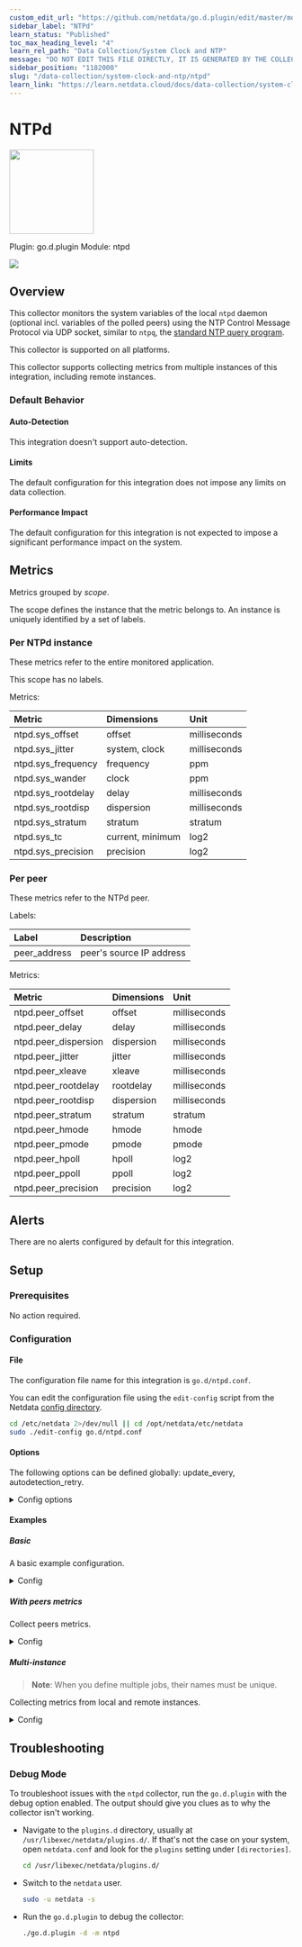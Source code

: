 ```yaml
---
custom_edit_url: "https://github.com/netdata/go.d.plugin/edit/master/modules/ntpd/metadata.yaml"
sidebar_label: "NTPd"
learn_status: "Published"
toc_max_heading_level: "4"
learn_rel_path: "Data Collection/System Clock and NTP"
message: "DO NOT EDIT THIS FILE DIRECTLY, IT IS GENERATED BY THE COLLECTOR'S metadata.yaml FILE"
sidebar_position: "1182000"
slug: "/data-collection/system-clock-and-ntp/ntpd"
learn_link: "https://learn.netdata.cloud/docs/data-collection/system-clock-and-ntp/ntpd"
---
```



# NTPd


<img src="https://netdata.cloud/img/ntp.png" width="150"/>


Plugin: go.d.plugin
Module: ntpd

<img src="https://img.shields.io/badge/maintained%20by-Netdata-%2300ab44" />

## Overview

This collector monitors the system variables of the local `ntpd` daemon (optional incl. variables of the polled peers) using the NTP Control Message Protocol via UDP socket, similar to `ntpq`, the [standard NTP query program](https://doc.ntp.org/current-stable/ntpq.html).




This collector is supported on all platforms.

This collector supports collecting metrics from multiple instances of this integration, including remote instances.


### Default Behavior

#### Auto-Detection

This integration doesn't support auto-detection.

#### Limits

The default configuration for this integration does not impose any limits on data collection.

#### Performance Impact

The default configuration for this integration is not expected to impose a significant performance impact on the system.


## Metrics

Metrics grouped by *scope*.

The scope defines the instance that the metric belongs to. An instance is uniquely identified by a set of labels.



### Per NTPd instance

These metrics refer to the entire monitored application.

This scope has no labels.

Metrics:

| Metric | Dimensions | Unit |
|:------|:----------|:----|
| ntpd.sys_offset | offset | milliseconds |
| ntpd.sys_jitter | system, clock | milliseconds |
| ntpd.sys_frequency | frequency | ppm |
| ntpd.sys_wander | clock | ppm |
| ntpd.sys_rootdelay | delay | milliseconds |
| ntpd.sys_rootdisp | dispersion | milliseconds |
| ntpd.sys_stratum | stratum | stratum |
| ntpd.sys_tc | current, minimum | log2 |
| ntpd.sys_precision | precision | log2 |

### Per peer

These metrics refer to the NTPd peer.

Labels:

| Label      | Description     |
|:-----------|:----------------|
| peer_address | peer's source IP address |

Metrics:

| Metric | Dimensions | Unit |
|:------|:----------|:----|
| ntpd.peer_offset | offset | milliseconds |
| ntpd.peer_delay | delay | milliseconds |
| ntpd.peer_dispersion | dispersion | milliseconds |
| ntpd.peer_jitter | jitter | milliseconds |
| ntpd.peer_xleave | xleave | milliseconds |
| ntpd.peer_rootdelay | rootdelay | milliseconds |
| ntpd.peer_rootdisp | dispersion | milliseconds |
| ntpd.peer_stratum | stratum | stratum |
| ntpd.peer_hmode | hmode | hmode |
| ntpd.peer_pmode | pmode | pmode |
| ntpd.peer_hpoll | hpoll | log2 |
| ntpd.peer_ppoll | ppoll | log2 |
| ntpd.peer_precision | precision | log2 |



## Alerts

There are no alerts configured by default for this integration.


## Setup

### Prerequisites

No action required.

### Configuration

#### File

The configuration file name for this integration is `go.d/ntpd.conf`.


You can edit the configuration file using the `edit-config` script from the
Netdata [config directory](/docs/configuring/configuration#the-netdata-config-directory).

```bash
cd /etc/netdata 2>/dev/null || cd /opt/netdata/etc/netdata
sudo ./edit-config go.d/ntpd.conf
```
#### Options

The following options can be defined globally: update_every, autodetection_retry.


<details><summary>Config options</summary>

| Name | Description | Default | Required |
|:----|:-----------|:-------|:--------:|
| update_every | Data collection frequency. | 1 | False |
| autodetection_retry | Recheck interval in seconds. Zero means no recheck will be scheduled. | 0 | False |
| address | Server address in IP:PORT format. | 127.0.0.1:123 | True |
| timeout | Connection/read/write timeout. | 3 | False |
| collect_peers | Determines whether peer metrics will be collected. | False | False |

</details>

#### Examples

##### Basic

A basic example configuration.

<details><summary>Config</summary>

```yaml
jobs:
  - name: local
    address: 127.0.0.1:123

```
</details>

##### With peers metrics

Collect peers metrics.

<details><summary>Config</summary>

```yaml
jobs:
  - name: local
    address: 127.0.0.1:123
    collect_peers: yes

```
</details>

##### Multi-instance

> **Note**: When you define multiple jobs, their names must be unique.

Collecting metrics from local and remote instances.


<details><summary>Config</summary>

```yaml
jobs:
  - name: local
    address: 127.0.0.1:123

  - name: remote
    address: 203.0.113.0:123

```
</details>



## Troubleshooting

### Debug Mode

To troubleshoot issues with the `ntpd` collector, run the `go.d.plugin` with the debug option enabled. The output
should give you clues as to why the collector isn't working.

- Navigate to the `plugins.d` directory, usually at `/usr/libexec/netdata/plugins.d/`. If that's not the case on
  your system, open `netdata.conf` and look for the `plugins` setting under `[directories]`.

  ```bash
  cd /usr/libexec/netdata/plugins.d/
  ```

- Switch to the `netdata` user.

  ```bash
  sudo -u netdata -s
  ```

- Run the `go.d.plugin` to debug the collector:

  ```bash
  ./go.d.plugin -d -m ntpd
  ```


